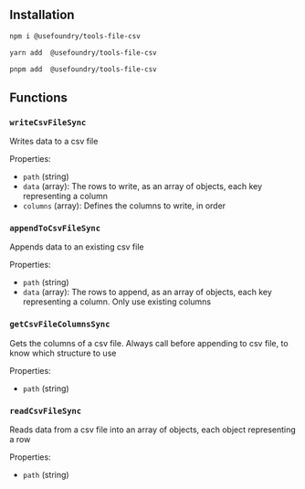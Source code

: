 ## Installation

<CodeGroup>

```bash npm
npm i @usefoundry/tools-file-csv
```

```bash yarn
yarn add  @usefoundry/tools-file-csv
```

```bash pnpm
pnpm add  @usefoundry/tools-file-csv
```

</CodeGroup>

## Functions

### `writeCsvFileSync`

Writes data to a csv file

Properties:
- `path` (string)
- `data` (array): The rows to write, as an array of objects, each key representing a column
- `columns` (array): Defines the columns to write, in order
### `appendToCsvFileSync`

Appends data to an existing csv file

Properties:
- `path` (string)
- `data` (array): The rows to append, as an array of objects, each key representing a column. Only use existing columns
### `getCsvFileColumnsSync`

Gets the columns of a csv file. Always call before appending to csv file, to know which structure to use

Properties:
- `path` (string)
### `readCsvFileSync`

Reads data from a csv file into an array of objects, each object representing a row

Properties:
- `path` (string)
